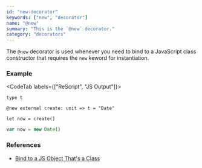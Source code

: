 ```yaml
---
id: "new-decorator"
keywords: ["new", "decorator"]
name: "@new"
summary: "This is the `@new` decorator."
category: "decorators"
---
```


The `@new` decorator is used whenever you need to bind to a JavaScript
class constructor that requires the `new` keword for instantiation.

### Example

<CodeTab labels={["ReScript", "JS Output"]}>

```res
type t

@new external create: unit => t = "Date"

let now = create()
```

```js
var now = new Date()
```

</CodeTab>

### References

- [Bind to a JS Object That's a Class](/docs/manual/latest/bind-to-js-object#bind-to-a-js-object-thats-a-class)
